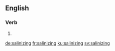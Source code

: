 ==English==

===Verb===
{{head|en|present participle}}

# {{present participle of|salinize|lang=en}}

[[de:salinizing]]
[[fr:salinizing]]
[[ku:salinizing]]
[[sv:salinizing]]